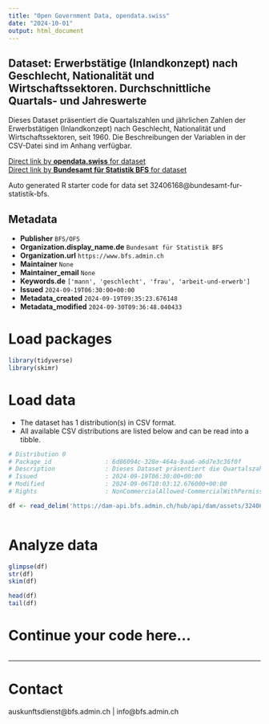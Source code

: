```yaml
---
title: "Open Government Data, opendata.swiss"
date: "2024-10-01"
output: html_document
---
```


## Dataset: Erwerbstätige (Inlandkonzept) nach Geschlecht, Nationalität und Wirtschaftssektoren. Durchschnittliche Quartals- und Jahreswerte

Dieses Dataset präsentiert die Quartalszahlen und jährlichen Zahlen der Erwerbstätigen (Inlandkonzept) nach Geschlecht, Nationalität und Wirtschaftssektoren, seit 1960. Die Beschreibungen der Variablen in der CSV-Datei sind im Anhang verfügbar.

[Direct link by **opendata.swiss** for dataset](https://opendata.swiss/de/dataset/erwerbstatige-inlandkonzept-nach-geschlecht-nationalitat-und-wirtschaftssektoren-durchschnittli1)<br>
[Direct link by **Bundesamt für Statistik BFS** for dataset](https://www.bfs.admin.ch/asset/de/ts-x-03.02.01.07)

Auto generated R starter code for data set 32406168@bundesamt-fur-statistik-bfs.

## Metadata

- **Publisher** `BFS/OFS`
- **Organization.display_name.de** `Bundesamt für Statistik BFS`
- **Organization.url** `https://www.bfs.admin.ch`
- **Maintainer** `None`
- **Maintainer_email** `None`
- **Keywords.de** `['mann', 'geschlecht', 'frau', 'arbeit-und-erwerb']`
- **Issued** `2024-09-19T06:30:00+00:00`
- **Metadata_created** `2024-09-19T09:35:23.676148`
- **Metadata_modified** `2024-09-30T09:36:48.040433`


# Load packages

```r

library(tidyverse)
library(skimr)

```

# Load data

-   The dataset has 1 distribution(s) in CSV format.
-   All available CSV distributions are listed below and can be read into a tibble.

```r

# Distribution 0
# Package_id               : 6d86094c-328e-464a-9aa6-a6d7e3c36f0f
# Description              : Dieses Dataset präsentiert die Quartalszahlen und jährlichen Zahlen der Erwerbstätigen (Inlandkonzept) nach Geschlecht, Nationalität und Wirtschaftssektoren, seit 1960. Die Beschreibungen der Variablen in der CSV-Datei sind im Anhang verfügbar.
# Issued                   : 2024-09-19T06:30:00+00:00
# Modified                 : 2024-09-06T10:03:12.676000+00:00
# Rights                   : NonCommercialAllowed-CommercialWithPermission-ReferenceRequired

df <- read_delim('https://dam-api.bfs.admin.ch/hub/api/dam/assets/32406177/master')



```

# Analyze data

```r

glimpse(df)
str(df)
skim(df)

head(df)
tail(df)

```

# Continue your code here...

```r

```

------------------------------------------------------------------------

# Contact

auskunftsdienst@bfs.admin.ch | info@bfs.admin.ch
